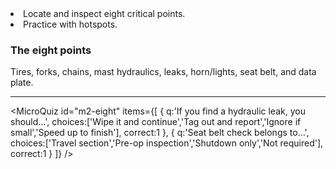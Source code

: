 <Objectives>
  <li>Locate and inspect eight critical points.</li>
  <li>Practice with hotspots.</li>
</Objectives>

### The eight points
Tires, forks, chains, mast hydraulics, leaks, horn/lights, seat belt, and data plate.

<Hr />

<DemoBlock demo="eight-point-inspection" title="Hotspot hunt" />

<MicroQuiz id="m2-eight" items={[
  { q:'If you find a hydraulic leak, you should…', choices:['Wipe it and continue','Tag out and report','Ignore if small','Speed up to finish'], correct:1 },
  { q:'Seat belt check belongs to…', choices:['Travel section','Pre-op inspection','Shutdown only','Not required'], correct:1 }
]} />
